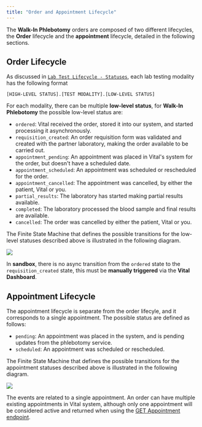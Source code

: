 ```yaml
---
title: "Order and Appointment Lifecycle"
---
```


<FeatureBeta />

The **Walk-In Phlebotomy** orders are composed of two different lifecycles, the **Order** lifecycle and
the **appointment** lifecycle, detailed in the following sections.

## Order Lifecycle

As discussed in [`Lab Test Lifecycle - Statuses`](/lab/workflow/lab-test-lifecycle#statuses),
each lab testing modality has the following format

```[HIGH-LEVEL STATUS].[TEST MODALITY].[LOW-LEVEL STATUS]```

For each modality, there can be multiple **low-level status**, for **Walk-In Phlebotomy** the
possible low-level status are:

- `ordered`: Vital received the order, stored it into our system, and started processing it asynchronously.
- `requisition_created`: An order requisition form was validated and created with the partner laboratory, making the order available to be carried out.
- `appointment_pending`: An appointment was placed in Vital's system for the order, but doesn't have a scheduled date.
- `appointment_scheduled`: An appointment was scheduled or rescheduled for the order.
- `appointment_cancelled`: The appointment was cancelled, by either the patient, Vital or you.
- `partial_results`: The laboratory has started making partial results available.
- `completed`: The laboratory processed the blood sample and final results are available.
- `cancelled`: The order was cancelled by either the patient, Vital or you.

The Finite State Machine that defines the possible transitions for the low-level statuses described above is illustrated
in the following diagram.

<Frame caption="Possible state transitions for the Walk-In Phlebotomy Order low-level statuses.">
    <img src="/img/walkin-statuses.png"/>
</Frame>

<br />

<Info>In **sandbox**, there is no async transition from the `ordered` state to the `requisition_created` state, this must be **manually triggered** via the **Vital Dashboard**.</Info>

## Appointment Lifecycle

The appointment lifecycle is separate from the order lifecyle, and it corresponds to a single appointment.
The possible status are defined as follows:

- `pending`: An appointment was placed in the system, and is pending updates from the phlebotomy service.
- `scheduled`: An appointment was scheduled or rescheduled.

The Finite State Machine that defines the possible transitions for the appointment statuses described above is illustrated
in the following diagram.

<Frame caption="Possible state transitions for the Walk-In Phlebotomy Appointment statuses.">
    <img src="/img/walkin_appt_statuses.png"/>
</Frame>

The events are related to a single appointment. An order can have multiple existing appointments in Vital system, although only one appointment will be considered active
and returned when using the [GET Appointment endpoint](/api-reference/lab-testing/psc-schedulling/get-psc-appointment).

